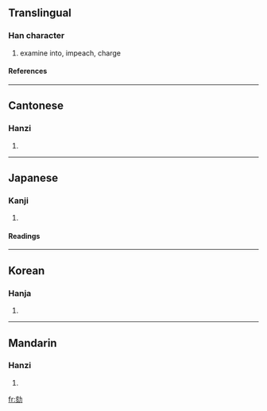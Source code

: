 ==Translingual==
===Han character===
{{Han char|rad=力|as=06|sn=8|four=0482<sub>7</sub>|canj=卜人大尸 (YOKS)}}
# examine into, impeach, charge
====References====
{{Han ref|kx=0147.200|dkj=02342|dj=0331.280|hdz=10370.020|uh=52BE|ud=21182|bh=A8F0|bd=43248}}
----
==Cantonese==
===Hanzi===
{{yue-hanzi|jyut=|y=hat6}}
# {{defn|Cantonese}}
----
==Japanese==
===Kanji===
{{ja-kanji|grade=|rs=力06}}
# {{defn|Japanese}} 
====Readings====
{{ja-readings|on=[[がい]] (gai)|kun=[[さばく]] (sabaku), [[しらべる]] (shiraberu), [[きわめる]] (kiwameru), [[つとめる]] (tsutomeru)}}
----
==Korean==
===Hanja===
{{ko-hanja|hangeul=[[핵]], [[해]]|rv=haek, hae|mr=haek, hae}}
# {{defn|Korean}}
----
==Mandarin==
===Hanzi===
{{cmn-hanzi|pin=[[hé]] (he2)|wg=ho<sup>2</sup>}}
# {{defn|Mandarin}}

[[fr:劾]]